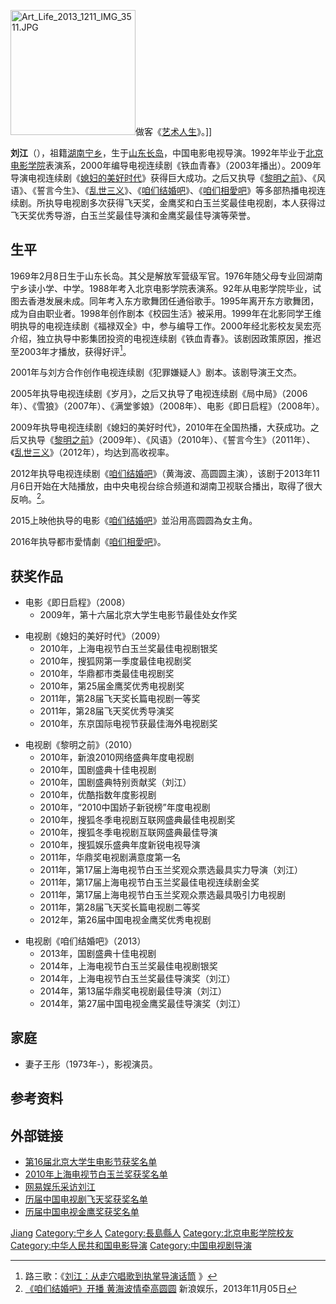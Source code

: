 {{Otheruses|刘江}}

[[File:Art_Life_2013_1211_IMG_3511.JPG|200px]]做客《[[艺术人生|艺术人生]]》。]]

'''刘江'''（{{bd|1969年|2月8日||}}），祖籍[[湖南|湖南]][[宁乡|宁乡]]，生于[[山东|山东]][[长岛|长岛]]，中国电影电视导演。1992年毕业于[[北京电影学院|北京电影学院]]表演系，2000年编导电视连续剧《铁血青春》（2003年播出）。2009年导演电视连续剧《[[媳妇的美好时代|媳妇的美好时代]]》获得巨大成功。之后又执导《[[黎明之前|黎明之前]]》、《风语》、《誓言今生》、《[[乱世三义|乱世三义]]》、《[[咱们结婚吧|咱们结婚吧]]》、《[[咱们相愛吧|咱们相愛吧]]》等多部热播电视连续剧。所执导电视剧多次获得飞天奖，金鹰奖和白玉兰奖最佳电视剧，本人获得过飞天奖优秀导游，白玉兰奖最佳导演和金鹰奖最佳导演等荣誉。

== 生平 ==
1969年2月8日生于山东长岛。其父是解放军营级军官。1976年随父母专业回湖南宁乡读小学、中学。1988年考入北京电影学院表演系。92年从电影学院毕业，试图去香港发展未成。同年考入东方歌舞团任通俗歌手。1995年离开东方歌舞团，成为自由职业者。1998年创作剧本《校园生活》被采用。1999年在北影同学王维明执导的电视连续剧《福禄双全》中，参与编导工作。2000年经北影校友吴宏亮介绍，独立执导中影集团投资的电视连续剧《铁血青春》。该剧因政策原因，推迟至2003年才播放，获得好评<ref>路三歌：《[http://blog.sina.com.cn/s/blog_5919b9dc0101eckq.html 刘江：从走穴唱歌到执掌导演话筒] {{Wayback|url=http://blog.sina.com.cn/s/blog_5919b9dc0101eckq.html |date=20201001092012 }}》</ref>。

2001年与刘方合作创作电视连续剧《犯罪嫌疑人》剧本。该剧导演王文杰。

2005年执导电视连续剧《岁月》，之后又执导了电视连续剧《局中局》（2006年）、《雪狼》（2007年）、《满堂爹娘》（2008年）、电影《即日启程》（2008年）。

2009年执导电视连续剧《媳妇的美好时代》，2010年在全国热播，大获成功。之后又执导《[[黎明之前_(电视剧)|黎明之前]]》（2009年）、《风语》（2010年）、《誓言今生》（2011年）、《[[乱世三义|乱世三义]]》（2012年），均达到高收视率。

2012年执导电视连续剧《[[咱们结婚吧|咱们结婚吧]]》（黄海波、高圆圆主演），该剧于2013年11月6日开始在大陆播放，由中央电视台综合频道和湖南卫视联合播出，取得了很大反响。<ref>[http://ent.sina.com.cn/v/m/2013-11-05/23354037355.shtml 《咱们结婚吧》开播 黄海波情牵高圆圆] {{Wayback|url=http://ent.sina.com.cn/v/m/2013-11-05/23354037355.shtml |date=20201001092020 }} 新浪娱乐，2013年11月05日</ref>。

2015上映他执导的电影《[[咱们结婚吧_(电影)|咱们结婚吧]]》並沿用高圆圆為女主角。

2016年执导都市愛情劇《[[咱们相愛吧|咱们相愛吧]]》。

== 获奖作品 ==
* 电影《即日启程》（2008）
** 2009年，第十六届北京大学生电影节最佳处女作奖

* 电视剧《媳妇的美好时代》（2009）
**2010年，上海电视节白玉兰奖最佳电视剧银奖
**2010年，搜狐网第一季度最佳电视剧奖
**2010年，华鼎都市类最佳电视剧奖
**2010年，第25届金鹰奖优秀电视剧奖
**2011年，第28届飞天奖长篇电视剧一等奖
**2011年，第28届飞天奖优秀导演奖
**2010年，东京国际电视节获最佳海外电视剧奖

* 电视剧《黎明之前》（2010）
**2010年，新浪2010网络盛典年度电视剧
**2010年，国剧盛典十佳电视剧
**2010年，国剧盛典特别贡献奖（刘江）
**2010年，优酷指数年度影视剧　
**2010年，“2010中国娇子新锐榜”年度电视剧
**2010年，搜狐冬季电视剧互联网盛典最佳电视剧奖
**2010年，搜狐冬季电视剧互联网盛典最佳导演
**2010年，搜狐娱乐盛典年度新锐电视导演
**2011年，华鼎奖电视剧满意度第一名
**2011年，第17届上海电视节白玉兰奖观众票选最具实力导演（刘江）
**2011年，第17届上海电视节白玉兰奖最佳电视连续剧金奖
**2011年，第17届上海电视节白玉兰奖观众票选最具吸引力电视剧
**2011年，第28届飞天奖长篇电视剧二等奖
**2012年，第26届中国电视金鹰奖优秀电视剧

* 电视剧《咱们结婚吧》（2013）
**2013年，国剧盛典十佳电视剧
**2014年，上海电视节白玉兰奖最佳电视剧银奖
**2014年，上海电视节白玉兰奖最佳导演奖（刘江）
**2014年，第13届华鼎奖电视剧最佳导演（刘江）
**2014年，第27届中国电视金鹰奖最佳导演奖（刘江）

== 家庭 ==
* 妻子王彤（1973年-），影视演员。

== 参考资料 ==
{{Reflist}}

== 外部链接 ==
* [http://ent.hunantv.com/v/movie/16jdxsdyj/ 第16届北京大学生电影节获奖名单] {{Wayback|url=http://ent.hunantv.com/v/movie/16jdxsdyj/ |date=20160304201710 }}
* [http://yule.sohu.com/20100611/n272733863.shtml 2010年上海电视节白玉兰奖获奖名单] {{Wayback|url=http://yule.sohu.com/20100611/n272733863.shtml |date=20190808165546 }}
* [http://ent.163.com/special/liujianghdl/ 网易娱乐采访刘江] {{Wayback|url=http://ent.163.com/special/liujianghdl/ |date=20201001092945 }}
* [https://web.archive.org/web/20141219070349/http://dianshiju.cntv.cn/program/di28jiefeitianjiang/shouye/ 历届中国电视剧飞天奖获奖名单]
* [http://media.sohu.com/20120911/n352841170.shtml 历届中国电视金鹰奖获奖名单] {{Wayback|url=http://media.sohu.com/20120911/n352841170.shtml |date=20201001092051 }}

{{commons|Category:Liu Jiang}}
{{中国电视金鹰奖最佳电视剧导演}}
{{新中国成立70周年全国十佳电视导演}}
{{Authority control}}
{{DEFAULTSORT:Liu刘}}
[[Category:刘姓|Jiang]]
[[Category:宁乡人|Category:宁乡人]]
[[Category:長島縣人|Category:長島縣人]]
[[Category:北京电影学院校友|Category:北京电影学院校友]]
[[Category:中华人民共和国电影导演|Category:中华人民共和国电影导演]]
[[Category:中国电视剧导演|Category:中国电视剧导演]]